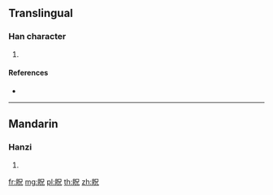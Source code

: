 {{character info/new}}
==Translingual==

===Han character===
{{Han char|rn=109|rad=目|as=05|sn=10|four=|canj=BURHU}}

# {{defn|Han|sort=目05}}

====References====
* {{Han ref|kx=0804.060|dkj=23223|dj=1219.270|hdz=42480.030|uh=7716|ud=30486}}

----

==Mandarin==

===Hanzi===
{{cmn-hanzi|pin=[[kuàng]] ([[kuang4]])|wg=k'uang<sup>4</sup>}}

# {{defn|lang=cmn|sort=目05}}

[[fr:眖]]
[[mg:眖]]
[[pl:眖]]
[[th:眖]]
[[zh:眖]]